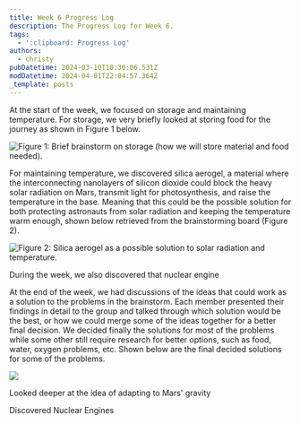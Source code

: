 ```yaml
---
title: Week 6 Progress Log
description: The Progress Log for Week 6.
tags:
  - ':clipboard: Progress Log'
authors:
  - christy
pubDatetime: 2024-03-10T10:30:06.531Z
modDatetime: 2024-04-01T22:04:57.364Z
_template: posts
---
```


At the start of the week, we focused on storage and maintaining temperature. For storage, we very briefly looked at storing food for the journey as shown in Figure 1 below.

![](</assets/images/Screenshot 2024-03-28 at 10.12.14.png> "Figure 1: Brief brainstorm on storage (how we will store material and food needed).")

For maintaining temperature, we discovered silica aerogel, a material where the interconnecting nanolayers of silicon dioxide could block the heavy solar radiation on Mars, transmit light for photosynthesis, and raise the temperature in the base. Meaning that this could be the possible solution for both protecting astronauts from solar radiation and keeping the temperature warm enough, shown below retrieved from the brainstorming board (Figure 2).

![](</assets/images/Screenshot 2024-03-28 at 10.17.59.png> "Figure 2: Silica aerogel as a possible solution to solar radiation and temperature.")

During the week, we also discovered that nuclear engine

At the end of the week, we had discussions of the ideas that could work as a solution to the problems in the brainstorm. Each member presented their findings in detail to the group and talked through which solution would be the best, or how we could merge some of the ideas together for a better final decision. We decided finally the solutions for most of the problems while some other still require research for better options, such as food, water, oxygen problems, etc. Shown below are the final decided solutions for some of the problems.

![](</assets/images/Screenshot 2024-03-28 at 10.07.11.png>)

Looked deeper at the idea of adapting to Mars' gravity

Discovered Nuclear Engines
